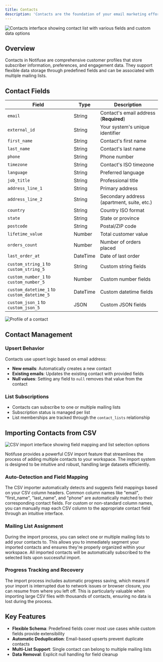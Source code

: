 ```yaml
---
title: Contacts
description: 'Contacts are the foundation of your email marketing efforts in Notifuse. They represent your subscribers, customers, and prospects, complete with detailed profiles, custom fields, and engagement history.'
---
```


<img
  src="/assets/screenshots/contacts.png"
  alt="Contacts interface showing contact list with various fields and custom data options"
/>

## Overview

Contacts in Notifuse are comprehensive customer profiles that store subscriber information, preferences, and engagement data. They support flexible data storage through predefined fields and can be associated with multiple mailing lists.

## Contact Fields

| Field                                      | Type     | Description                                |
| ------------------------------------------ | -------- | ------------------------------------------ |
| `email`                                    | String   | Contact's email address (**Required**)     |
| `external_id`                              | String   | Your system's unique identifier            |
| `first_name`                               | String   | Contact's first name                       |
| `last_name`                                | String   | Contact's last name                        |
| `phone`                                    | String   | Phone number                               |
| `timezone`                                 | String   | Contact's ISO timezone                     |
| `language`                                 | String   | Preferred language                         |
| `job_title`                                | String   | Professional title                         |
| `address_line_1`                           | String   | Primary address                            |
| `address_line_2`                           | String   | Secondary address (apartment, suite, etc.) |
| `country`                                  | String   | Country ISO format                         |
| `state`                                    | String   | State or province                          |
| `postcode`                                 | String   | Postal/ZIP code                            |
| `lifetime_value`                           | Number   | Total customer value                       |
| `orders_count`                             | Number   | Number of orders placed                    |
| `last_order_at`                            | DateTime | Date of last order                         |
| `custom_string_1` to `custom_string_5`     | String   | Custom string fields                       |
| `custom_number_1` to `custom_number_5`     | Number   | Custom number fields                       |
| `custom_datetime_1` to `custom_datetime_5` | DateTime | Custom datetime fields                     |
| `custom_json_1` to `custom_json_5`         | JSON     | Custom JSON fields                         |

<img src="/assets/screenshots/contact_profile.png" alt="Profile of a contact" />

## Contact Management

### Upsert Behavior

Contacts use upsert logic based on email address:

- **New emails**: Automatically creates a new contact
- **Existing emails**: Updates the existing contact with provided fields
- **Null values**: Setting any field to `null` removes that value from the contact

### List Subscriptions

- Contacts can subscribe to one or multiple mailing lists
- Subscription status is managed per list
- List memberships are tracked through the `contact_lists` relationship

## Importing Contacts from CSV

<img
  src="/assets/screenshots/import_csv.png"
  alt="CSV import interface showing field mapping and list selection options"
/>

Notifuse provides a powerful CSV import feature that streamlines the process of adding multiple contacts to your workspace. The import system is designed to be intuitive and robust, handling large datasets efficiently.

### Auto-Detection and Field Mapping

The CSV importer automatically detects and suggests field mappings based on your CSV column headers. Common column names like "email", "first_name", "last_name", and "phone" are automatically matched to their corresponding contact fields. For custom or non-standard column names, you can manually map each CSV column to the appropriate contact field through an intuitive interface.

### Mailing List Assignment

During the import process, you can select one or multiple mailing lists to add your contacts to. This allows you to immediately segment your imported contacts and ensures they're properly organized within your workspace. All imported contacts will be automatically subscribed to the selected lists upon successful import.

### Progress Tracking and Recovery

The import process includes automatic progress saving, which means if your import is interrupted due to network issues or browser closure, you can resume from where you left off. This is particularly valuable when importing large CSV files with thousands of contacts, ensuring no data is lost during the process.

## Key Features

- **Flexible Schema**: Predefined fields cover most use cases while custom fields provide extensibility
- **Automatic Deduplication**: Email-based upserts prevent duplicate contacts
- **Multi-List Support**: Single contact can belong to multiple mailing lists
- **Data Removal**: Explicit null handling for field cleanup
